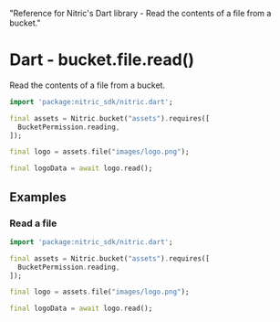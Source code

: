   "Reference for Nitric's Dart library - Read the contents of a file from a bucket."

# Dart - bucket.file.read()

Read the contents of a file from a bucket.

```dart
import 'package:nitric_sdk/nitric.dart';

final assets = Nitric.bucket("assets").requires([
  BucketPermission.reading,
]);

final logo = assets.file("images/logo.png");

final logoData = await logo.read();
```

## Examples

### Read a file

```dart
import 'package:nitric_sdk/nitric.dart';

final assets = Nitric.bucket("assets").requires([
  BucketPermission.reading,
]);

final logo = assets.file("images/logo.png");

final logoData = await logo.read();
```
